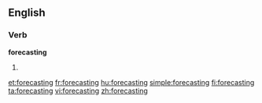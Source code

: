 ==English==

===Verb===
'''forecasting'''

# {{present participle of|forecast}}

[[et:forecasting]]
[[fr:forecasting]]
[[hu:forecasting]]
[[simple:forecasting]]
[[fi:forecasting]]
[[ta:forecasting]]
[[vi:forecasting]]
[[zh:forecasting]]